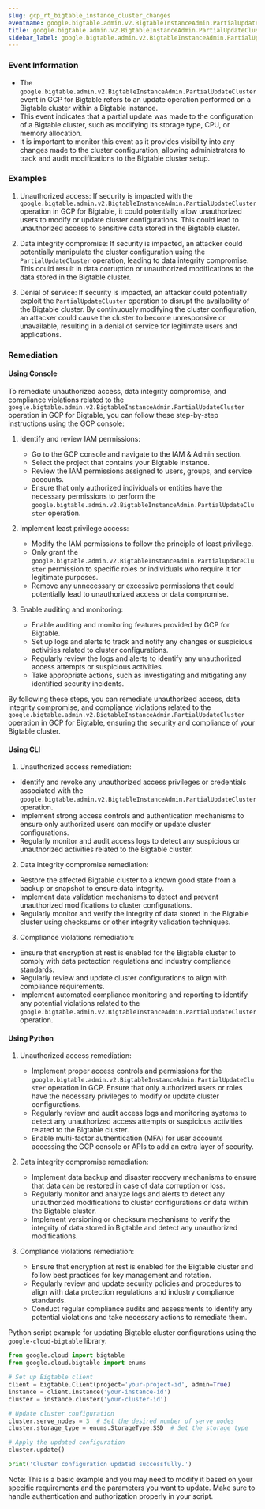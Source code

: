 ```yaml
--- 
slug: gcp_rt_bigtable_instance_cluster_changes
eventname: google.bigtable.admin.v2.BigtableInstanceAdmin.PartialUpdateCluster
title: google.bigtable.admin.v2.BigtableInstanceAdmin.PartialUpdateCluster
sidebar_label: google.bigtable.admin.v2.BigtableInstanceAdmin.PartialUpdateCluster
---
```

                       
### Event Information

- The `google.bigtable.admin.v2.BigtableInstanceAdmin.PartialUpdateCluster` event in GCP for Bigtable refers to an update operation performed on a Bigtable cluster within a Bigtable instance.
- This event indicates that a partial update was made to the configuration of a Bigtable cluster, such as modifying its storage type, CPU, or memory allocation.
- It is important to monitor this event as it provides visibility into any changes made to the cluster configuration, allowing administrators to track and audit modifications to the Bigtable cluster setup.


### Examples

1. Unauthorized access: If security is impacted with the `google.bigtable.admin.v2.BigtableInstanceAdmin.PartialUpdateCluster` operation in GCP for Bigtable, it could potentially allow unauthorized users to modify or update cluster configurations. This could lead to unauthorized access to sensitive data stored in the Bigtable cluster.

2. Data integrity compromise: If security is impacted, an attacker could potentially manipulate the cluster configuration using the `PartialUpdateCluster` operation, leading to data integrity compromise. This could result in data corruption or unauthorized modifications to the data stored in the Bigtable cluster.

3. Denial of service: If security is impacted, an attacker could potentially exploit the `PartialUpdateCluster` operation to disrupt the availability of the Bigtable cluster. By continuously modifying the cluster configuration, an attacker could cause the cluster to become unresponsive or unavailable, resulting in a denial of service for legitimate users and applications.

### Remediation

#### Using Console

To remediate unauthorized access, data integrity compromise, and compliance violations related to the `google.bigtable.admin.v2.BigtableInstanceAdmin.PartialUpdateCluster` operation in GCP for Bigtable, you can follow these step-by-step instructions using the GCP console:

1. Identify and review IAM permissions: 
   - Go to the GCP console and navigate to the IAM & Admin section.
   - Select the project that contains your Bigtable instance.
   - Review the IAM permissions assigned to users, groups, and service accounts.
   - Ensure that only authorized individuals or entities have the necessary permissions to perform the `google.bigtable.admin.v2.BigtableInstanceAdmin.PartialUpdateCluster` operation.

2. Implement least privilege access:
   - Modify the IAM permissions to follow the principle of least privilege.
   - Only grant the `google.bigtable.admin.v2.BigtableInstanceAdmin.PartialUpdateCluster` permission to specific roles or individuals who require it for legitimate purposes.
   - Remove any unnecessary or excessive permissions that could potentially lead to unauthorized access or data compromise.

3. Enable auditing and monitoring:
   - Enable auditing and monitoring features provided by GCP for Bigtable.
   - Set up logs and alerts to track and notify any changes or suspicious activities related to cluster configurations.
   - Regularly review the logs and alerts to identify any unauthorized access attempts or suspicious activities.
   - Take appropriate actions, such as investigating and mitigating any identified security incidents.

By following these steps, you can remediate unauthorized access, data integrity compromise, and compliance violations related to the `google.bigtable.admin.v2.BigtableInstanceAdmin.PartialUpdateCluster` operation in GCP for Bigtable, ensuring the security and compliance of your Bigtable cluster.

#### Using CLI

1. Unauthorized access remediation:
- Identify and revoke any unauthorized access privileges or credentials associated with the `google.bigtable.admin.v2.BigtableInstanceAdmin.PartialUpdateCluster` operation.
- Implement strong access controls and authentication mechanisms to ensure only authorized users can modify or update cluster configurations.
- Regularly monitor and audit access logs to detect any suspicious or unauthorized activities related to the Bigtable cluster.

2. Data integrity compromise remediation:
- Restore the affected Bigtable cluster to a known good state from a backup or snapshot to ensure data integrity.
- Implement data validation mechanisms to detect and prevent unauthorized modifications to cluster configurations.
- Regularly monitor and verify the integrity of data stored in the Bigtable cluster using checksums or other integrity validation techniques.

3. Compliance violations remediation:
- Ensure that encryption at rest is enabled for the Bigtable cluster to comply with data protection regulations and industry compliance standards.
- Regularly review and update cluster configurations to align with compliance requirements.
- Implement automated compliance monitoring and reporting to identify any potential violations related to the `google.bigtable.admin.v2.BigtableInstanceAdmin.PartialUpdateCluster` operation.

#### Using Python

1. Unauthorized access remediation:
   - Implement proper access controls and permissions for the `google.bigtable.admin.v2.BigtableInstanceAdmin.PartialUpdateCluster` operation in GCP. Ensure that only authorized users or roles have the necessary privileges to modify or update cluster configurations.
   - Regularly review and audit access logs and monitoring systems to detect any unauthorized access attempts or suspicious activities related to the Bigtable cluster.
   - Enable multi-factor authentication (MFA) for user accounts accessing the GCP console or APIs to add an extra layer of security.

2. Data integrity compromise remediation:
   - Implement data backup and disaster recovery mechanisms to ensure that data can be restored in case of data corruption or loss.
   - Regularly monitor and analyze logs and alerts to detect any unauthorized modifications to cluster configurations or data within the Bigtable cluster.
   - Implement versioning or checksum mechanisms to verify the integrity of data stored in Bigtable and detect any unauthorized modifications.

3. Compliance violations remediation:
   - Ensure that encryption at rest is enabled for the Bigtable cluster and follow best practices for key management and rotation.
   - Regularly review and update security policies and procedures to align with data protection regulations and industry compliance standards.
   - Conduct regular compliance audits and assessments to identify any potential violations and take necessary actions to remediate them.

Python script example for updating Bigtable cluster configurations using the `google-cloud-bigtable` library:

```python
from google.cloud import bigtable
from google.cloud.bigtable import enums

# Set up Bigtable client
client = bigtable.Client(project='your-project-id', admin=True)
instance = client.instance('your-instance-id')
cluster = instance.cluster('your-cluster-id')

# Update cluster configuration
cluster.serve_nodes = 3  # Set the desired number of serve nodes
cluster.storage_type = enums.StorageType.SSD  # Set the storage type

# Apply the updated configuration
cluster.update()

print('Cluster configuration updated successfully.')
```

Note: This is a basic example and you may need to modify it based on your specific requirements and the parameters you want to update. Make sure to handle authentication and authorization properly in your script.


 